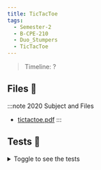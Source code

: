 ```yaml
---
title: TicTacToe
tags:
  - Semester-2
  - B-CPE-210
  - Duo_Stumpers
  - TicTacToe
---
```

> Timeline: ?


## Files 📂

:::note 2020 Subject and Files
- [tictactoe.pdf](https://github.com/Studio-17/Epitech-Subjects/raw/main/Semester-2/B-CPE-210/Duo_Stumpers/TicTacToe/tictactoe.pdf)
:::

## Tests 🤖
<details>
  <summary>Toggle to see the tests</summary>
  <div>
Yo
  </div>
</details>

